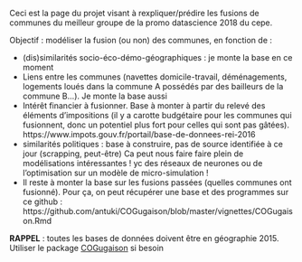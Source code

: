
Ceci est la page du projet visant à rexpliquer/prédire les fusions de communes du meilleur groupe de la promo datascience 2018 du cepe.

Objectif : modéliser la fusion (ou non) des communes, en fonction de :

- (dis)similarités socio-éco-démo-géographiques : je monte la base en ce moment
- Liens entre les communes (navettes domicile-travail, déménagements, logements loués dans la commune A possédés par des bailleurs de la commune B...). Je monte la base aussi
- Intérêt financier à fusionner. Base à monter à partir du relevé des éléments d'impositions (il y a carotte budgétaire pour les communes qui fusionnent, donc un potentiel plus fort pour celles qui sont pas gâtées). https://www.impots.gouv.fr/portail/base-de-donnees-rei-2016
- similarités politiques : base à construire, pas de source identifiée à ce jour (scrapping, peut-être)
Ca peut nous faire faire plein de modélisations intéressantes ! yc des réseaux de neurones ou de l'optimisation sur un modèle de micro-simulation !
- Il reste à monter la base sur les fusions passées (quelles communes ont fusionné). Pour ça, on peut récupérer une base et des programmes sur ce github : https://github.com/antuki/COGugaison/blob/master/vignettes/COGugaison.Rmd

**RAPPEL** : toutes les bases de données doivent être en géographie 2015. Utiliser le package [COGugaison](https://github.com/antuki/COGugaison/blob/master/vignettes/COGugaison.Rmd) si besoin